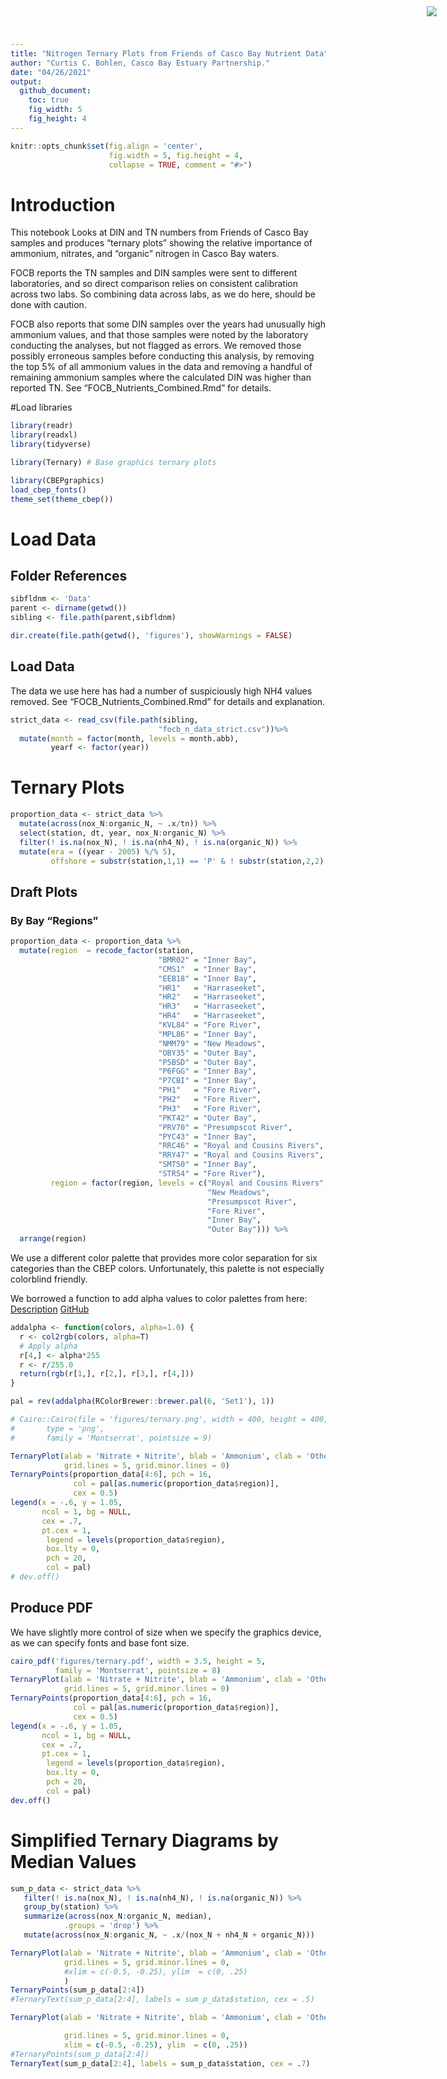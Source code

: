 ```yaml
---
title: "Nitrogen Ternary Plots from Friends of Casco Bay Nutrient Data"
author: "Curtis C. Bohlen, Casco Bay Estuary Partnership."
date: "04/26/2021"
output:
  github_document:
    toc: true
    fig_width: 5
    fig_height: 4
---
```


<img
    src="https://www.cascobayestuary.org/wp-content/uploads/2014/04/logo_sm.jpg"
    style="position:absolute;top:10px;right:50px;" />

```r
knitr::opts_chunk$set(fig.align = 'center',
                      fig.width = 5, fig.height = 4,
                      collapse = TRUE, comment = "#>")
```

# Introduction
This notebook Looks at DIN and TN numbers from Friends of Casco Bay samples
and produces "ternary plots" showing the relative importance of ammonium, 
nitrates, and "organic" nitrogen in Casco Bay waters.

FOCB reports the TN samples and DIN samples were sent to different laboratories,
and so direct comparison relies on consistent calibration across two labs.
So combining data across labs, as we do here, should be done with caution.

FOCB also reports that some DIN samples over the years had unusually high
ammonium values, and that those samples were noted by the laboratory conducting
the analyses, but not flagged as errors.  We removed those possibly erroneous 
samples before conducting this analysis, by removing the top 5% of all ammonium 
values in the data and removing a handful of remaining ammonium samples where 
the calculated DIN was higher than reported TN.  See 
"FOCB_Nutrients_Combined.Rmd" for details.

#Load libraries
```r
library(readr)
library(readxl)
library(tidyverse)

library(Ternary) # Base graphics ternary plots

library(CBEPgraphics)
load_cbep_fonts()
theme_set(theme_cbep())
```

# Load Data
## Folder References
```r
sibfldnm <- 'Data'
parent <- dirname(getwd())
sibling <- file.path(parent,sibfldnm)

dir.create(file.path(getwd(), 'figures'), showWarnings = FALSE)
```

## Load Data
The data we use here has had a number of suspiciously high NH4 values removed.
See "FOCB_Nutrients_Combined.Rmd" for details and explanation.

```r
strict_data <- read_csv(file.path(sibling, 
                                 "focb_n_data_strict.csv"))%>%
  mutate(month = factor(month, levels = month.abb),
         yearf <- factor(year))
```

# Ternary Plots
```r
proportion_data <- strict_data %>%
  mutate(across(nox_N:organic_N, ~ .x/tn)) %>%
  select(station, dt, year, nox_N:organic_N) %>%
  filter(! is.na(nox_N), ! is.na(nh4_N), ! is.na(organic_N)) %>%
  mutate(era = ((year - 2005) %/% 5),
         offshore = substr(station,1,1) == 'P' & ! substr(station,2,2) == 'H')
```

## Draft Plots
### By Bay "Regions"
```r
proportion_data <- proportion_data %>%
  mutate(region  = recode_factor(station, 
                                 "BMR02" = "Inner Bay",
                                 "CMS1"  = "Inner Bay",
                                 "EEB18" = "Inner Bay",
                                 "HR1"   = "Harraseeket",
                                 "HR2"   = "Harraseeket",
                                 "HR3"   = "Harraseeket",
                                 "HR4"   = "Harraseeket",
                                 "KVL84" = "Fore River",
                                 "MPL86" = "Inner Bay",
                                 "NMM79" = "New Meadows",
                                 "OBY35" = "Outer Bay",
                                 "P5BSD" = "Outer Bay",
                                 "P6FGG" = "Inner Bay",
                                 "P7CBI" = "Inner Bay",
                                 "PH1"   = "Fore River",
                                 "PH2"   = "Fore River",
                                 "PH3"   = "Fore River",
                                 "PKT42" = "Outer Bay",
                                 "PRV70" = "Presumpscot River",
                                 "PYC43" = "Inner Bay",
                                 "RRC46" = "Royal and Cousins Rivers",
                                 "RRY47" = "Royal and Cousins Rivers",
                                 "SMT50" = "Inner Bay",
                                 "STR54" = "Fore River"),
         region = factor(region, levels = c("Royal and Cousins Rivers",
                                            "New Meadows",  
                                            "Presumpscot River",
                                            "Fore River",
                                            "Inner Bay",
                                            "Outer Bay"))) %>%
  arrange(region)
```

We use a different color palette that provides more color separation for
six categories than the CBEP colors.  Unfortunately, this palette is not
especially colorblind friendly.

We borrowed a function to add alpha values to color palettes from here:
[Description](https://www.r-bloggers.com/2014/03/colorramppalettealpha-and-addalpha-helper-functions-for-adding-transparency-to-colors-in-r/)
[GitHub](https://github.com/mylesmharrison/colorRampPaletteAlpha/blob/master/colorRampPaletteAlpha.R)

```r
addalpha <- function(colors, alpha=1.0) {
  r <- col2rgb(colors, alpha=T)
  # Apply alpha
  r[4,] <- alpha*255
  r <- r/255.0
  return(rgb(r[1,], r[2,], r[3,], r[4,]))
}
```

```r
pal = rev(addalpha(RColorBrewer::brewer.pal(6, 'Set1'), 1))

# Cairo::Cairo(file = 'figures/ternary.png', width = 400, height = 400,
#       type = 'png',
#       family = 'Montserrat', pointsize = 9)

TernaryPlot(alab = 'Nitrate + Nitrite', blab = 'Ammonium', clab = 'Other N',
            grid.lines = 5, grid.minor.lines = 0)
TernaryPoints(proportion_data[4:6], pch = 16, 
              col = pal[as.numeric(proportion_data$region)],
              cex = 0.5)
legend(x = -.6, y = 1.05, 
       ncol = 1, bg = NULL,
       cex = .7,
       pt.cex = 1,
        legend = levels(proportion_data$region),
        box.lty = 0,
        pch = 20,
        col = pal)
# dev.off()
```

## Produce PDF
We have slightly more control of size when we specify the graphics 
device, as we can specify fonts and base font size.

```r
cairo_pdf('figures/ternary.pdf', width = 3.5, height = 5,
          family = 'Montserrat', pointsize = 8)
TernaryPlot(alab = 'Nitrate + Nitrite', blab = 'Ammonium', clab = 'Other N',
            grid.lines = 5, grid.minor.lines = 0)
TernaryPoints(proportion_data[4:6], pch = 16, 
              col = pal[as.numeric(proportion_data$region)],
              cex = 0.5)
legend(x = -.6, y = 1.05, 
       ncol = 1, bg = NULL,
       cex = .7,
       pt.cex = 1,
        legend = levels(proportion_data$region),
        box.lty = 0,
        pch = 20,
        col = pal)
dev.off()
```

# Simplified Ternary Diagrams by Median Values
```r
sum_p_data <- strict_data %>%
   filter(! is.na(nox_N), ! is.na(nh4_N), ! is.na(organic_N)) %>%
   group_by(station) %>%
   summarize(across(nox_N:organic_N, median),
            .groups = 'drop') %>%
   mutate(across(nox_N:organic_N, ~ .x/(nox_N + nh4_N + organic_N)))
```

```r
TernaryPlot(alab = 'Nitrate + Nitrite', blab = 'Ammonium', clab = 'Other N',
            grid.lines = 5, grid.minor.lines = 0,
            #xlim = c(-0.5, -0.25), ylim  = c(0, .25)
            )
TernaryPoints(sum_p_data[2:4])
#TernaryText(sum_p_data[2:4], labels = sum_p_data$station, cex = .5)
```

```r
TernaryPlot(alab = 'Nitrate + Nitrite', blab = 'Ammonium', clab = 'Other N',

            grid.lines = 5, grid.minor.lines = 0,
            xlim = c(-0.5, -0.25), ylim  = c(0, .25))
#TernaryPoints(sum_p_data[2:4])
TernaryText(sum_p_data[2:4], labels = sum_p_data$station, cex = .7)
```
